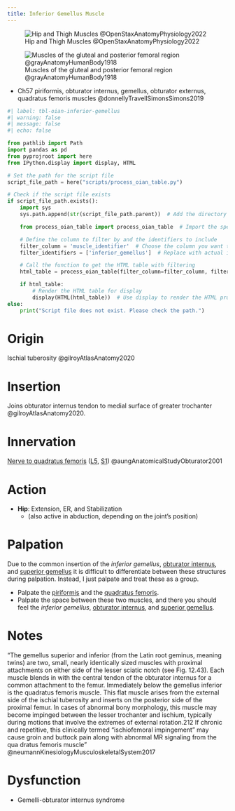 ```yaml
---
title: Inferior Gemellus Muscle
---
```



![Hip and Thigh Muscles @OpenStaxAnatomyPhysiology2022](/The Archive/Images/OpenStax Anatomy and Physiology 2e/fig11.29 Hip and Thigh Muscles.jpeg){#fig-openstax-fig11.29}

![Muscles of the gluteal and posterior femoral region @grayAnatomyHumanBody1918](/The Archive/Images/Gray anatomy 1918 images/Myology/image434 Muscles of the gluteal and posterior femoral regions.gif){#fig-gray1918-image434}

::: {.callout title="Reading list"}

- Ch57 piriformis, obturator internus, gemellus, obturator externus, quadratus femoris muscles @donnellyTravellSimonsSimons2019

:::

```python
#| label: tbl-oian-inferior-gemellus
#| warning: false
#| message: false
#| echo: false

from pathlib import Path
import pandas as pd
from pyprojroot import here
from IPython.display import display, HTML

# Set the path for the script file
script_file_path = here("scripts/process_oian_table.py")

# Check if the script file exists
if script_file_path.exists():
    import sys
    sys.path.append(str(script_file_path.parent))  # Add the directory of the script to the system path

    from process_oian_table import process_oian_table  # Import the specific function

    # Define the column to filter by and the identifiers to include
    filter_column = 'muscle_identifier'  # Choose the column you want to filter by
    filter_identifiers = ['inferior_gemellus']  # Replace with actual identifiers you want to include

    # Call the function to get the HTML table with filtering
    html_table = process_oian_table(filter_column=filter_column, filter_identifiers=filter_identifiers)

    if html_table:
        # Render the HTML table for display
        display(HTML(html_table))  # Use display to render the HTML properly
else:
    print("Script file does not exist. Please check the path.")

```


# Origin {#origin}

Ischial tuberosity @gilroyAtlasAnatomy2020


# Insertion {#insertion}

Joins obturator internus tendon to medial surface of greater trochanter @gilroyAtlasAnatomy2020.

# Innervation {#innervation}

[Nerve to quadratus femoris]({{< var ref-nerve-to-quadratus-femoris.path >}}) ([L5]({{< var ref-nerve-root.l5 >}}), [S1]({{< var ref-nerve-root.s1 >}})) @aungAnatomicalStudyObturator2001 


# Action {#action}

- **Hip**: Extension, ER, and Stabilization
    - (also active in abduction, depending on the joint’s position)


# Palpation

Due to the common insertion of the <i>inferior gemellus</i>, [obturator internus]({{< var ref-obturator-internus.insertion >}}), and [superior gemellus]({{< var ref-superior-gemellus.insertion >}}) it is difficult to differentiate between these structures during palpation.
Instead, I just palpate and treat these as a group.

- Palpate the [piriformis]({{< var ref-piriformis.palpation >}}) and the [quadratus femoris]({{< var ref-quadratus-femoris.palpation >}}).
- Palpate the space between these two muscles, and there you should feel the <i>inferior gemellus</i>, [obturator internus]({{< var ref-obturator-internus.path >}}), and [superior gemellus]({{< var ref-superior-gemellus.path >}}).

# Notes

“The gemellus	superior and inferior (from the Latin root geminus, meaning twins) are two, small, nearly identically sized muscles with proximal attachments on either side of the lesser sciatic notch (see Fig. 12.43). Each muscle blends in with the central tendon of the obturator internus for a common attachment to the femur. Immediately below the gemellus inferior is the quadratus	 femoris muscle. This flat muscle arises from the external side of the ischial tuberosity and inserts on the posterior side of the proximal femur. In cases of abnormal bony morphology, this muscle may become impinged between the lesser trochanter and ischium, typically during motions that involve the extremes of external rotation.212 If chronic and repetitive, this clinically termed “ischiofemoral impingement” may cause groin and buttock pain along with abnormal MR signaling from the qua­ dratus femoris muscle” @neumannKinesiologyMusculoskeletalSystem2017 

# Dysfunction

- Gemelli-obturator internus syndrome